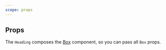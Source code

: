 ```yaml
---
scope: props
---
```


## Props

The `Heading` composes the [Box](/docs/components/layout/box) component, so you
can pass all `Box` props.

<PropsTable of='Heading' />
